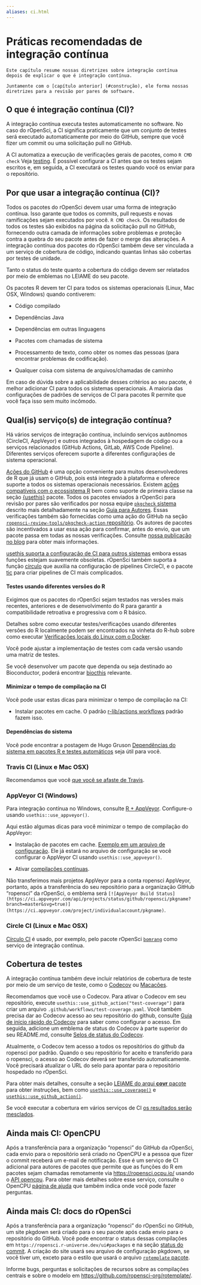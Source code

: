 ```yaml
---
aliases: ci.html
---
```


# Práticas recomendadas de integração contínua {#ci}

```block
Este capítulo resume nossas diretrizes sobre integração contínua depois de explicar o que é integração contínua.

Juntamente com o [capítulo anterior] (#construção), ele forma nossas diretrizes para a revisão por pares de software.
```

## O que é integração contínua (CI)? {#what-is-continuous-integration-ci}

A integração contínua executa testes automaticamente no software.
No caso do rOpenSci, a CI significa praticamente que um conjunto de testes será executado automaticamente por meio do GitHub, sempre que você fizer um commit ou uma solicitação pull no GitHub.

A CI automatiza a execução de verificações gerais de pacotes, como `R CMD check` Veja [testing](/building.html#testing).
É possível configurar a CI antes que os testes sejam escritos e, em seguida, a CI executará os testes quando você os enviar para o repositório.

## Por que usar a integração contínua (CI)? {#why-use-continuous-integration-ci}

Todos os pacotes do rOpenSci devem usar uma forma de integração contínua.
Isso garante que todos os commits, pull requests e novas ramificações sejam executados por você. `R CMD check`.
Os resultados de todos os testes são exibidos na página da solicitação pull no GitHub, fornecendo outra camada de informações sobre problemas e proteção contra a quebra do seu pacote antes de fazer o merge das alterações.
A integração contínua dos pacotes do rOpenSci também deve ser vinculada a um serviço de cobertura de código, indicando quantas linhas são cobertas por testes de unidade.

Tanto o status do teste quanto a cobertura do código devem ser relatados por meio de emblemas no LEIAME do seu pacote.

Os pacotes R devem ter CI para todos os sistemas operacionais (Linux, Mac OSX, Windows) quando contiverem:

- Código compilado

- Dependências Java

- Dependências em outras linguagens

- Pacotes com chamadas de sistema

- Processamento de texto, como obter os nomes das pessoas (para encontrar problemas de codificação).

- Qualquer coisa com sistema de arquivos/chamadas de caminho

Em caso de dúvida sobre a aplicabilidade desses critérios ao seu pacote, é melhor adicionar CI para todos os sistemas operacionais. A maioria das configurações de padrões de serviços de CI para pacotes R permite que você faça isso sem muito incômodo.

## Qual(is) serviço(s) de integração contínua? {#whichci}

Há vários serviços de integração contínua, incluindo serviços autônomos (CircleCI, AppVeyor) e outros integrados à hospedagem de código ou a serviços relacionados (GitHub Actions, GitLab, AWS Code Pipeline). Diferentes serviços oferecem suporte a diferentes configurações de sistema operacional.

[Ações do GitHub](https://github.com/features/actions) é uma opção conveniente para muitos desenvolvedores de R que já usam o GitHub, pois está integrado à plataforma e oferece suporte a todos os sistemas operacionais necessários.  Existem [ações compatíveis com o ecossistema R](https://github.com/r-lib/actions/) bem como suporte de primeira classe na seção [{usethis}](https://usethis.r-lib.org/reference/github_actions.html) pacote. Todos os pacotes enviados à rOpenSci para revisão por pares são verificados por nossa equipe [`pkgcheck` sistema](https://docs.ropensci.org/pkgcheck) descrito mais detalhadamente na seção [Guia para Autores](#authors-guide). Essas verificações também são fornecidas como uma ação do GitHub na seção [`ropensci-review-tools/pkgcheck-action` repositório](https://github.com/ropensci-review-tools/pkgcheck-action). Os autores de pacotes são incentivados a usar essa ação para confirmar, antes do envio, que um pacote passa em todas as nossas verificações. Consulte [nossa publicação no blog](https://ropensci.org/blog/2022/02/01/pkgcheck-action/) para obter mais informações.

[usethis suporta a configuração de CI para outros sistemas](https://usethis.r-lib.org/reference/ci.html) embora essas funções estejam suavemente obsoletas. rOpenSci também suporta a função [círculo](https://docs.ropensci.org/circle/) que auxilia na configuração de pipelines CircleCI, e o pacote [tic](https://docs.ropensci.org/tic/) para criar pipelines de CI mais complicados.

#### Testes usando diferentes versões do R {#testing-using-different-versions-of-r}

Exigimos que os pacotes do rOpenSci sejam testados nas versões mais recentes, anteriores e de desenvolvimento do R para garantir a compatibilidade retroativa e progressiva com o R básico.

Detalhes sobre como executar testes/verificações usando diferentes versões do R localmente podem ser encontrados na vinheta do R-hub sobre como executar [Verificações locais do Linux com o Docker](https://r-hub.github.io/rhub/articles/local-debugging.html).

Você pode ajustar a implementação de testes com cada versão usando uma matriz de testes.

Se você desenvolver um pacote que dependa ou seja destinado ao Bioconductor, poderá encontrar [biocthis](https://lcolladotor.github.io/biocthis/index.html) relevante.

#### Minimizar o tempo de compilação na CI {#minimizing-build-times-on-ci}

Você pode usar estas dicas para minimizar o tempo de compilação na CI:

- Instalar pacotes em cache. O padrão [r-lib/actions workflows](https://github.com/r-lib/actions) padrão fazem isso.

#### Dependências do sistema {#sysdeps-ci}

Você pode encontrar a postagem de Hugo Gruson [Dependências do sistema em pacotes R e testes automáticos](https://blog.r-hub.io/2023/09/26/system-dependency/) seja útil para você.

### Travis CI (Linux e Mac OSX) {#travis-ci-linux-and-mac-osx}

Recomendamos que você [que você se afaste de Travis](https://ropensci.org/technotes/2020/11/19/moving-away-travis/).

### AppVeyor CI (Windows) {#app-veyor-ci-windows}

Para integração contínua no Windows, consulte [R + AppVeyor](https://github.com/krlmlr/r-appveyor). Configure-o usando `usethis::use_appveyor()`.

Aqui estão algumas dicas para você minimizar o tempo de compilação do AppVeyor:

- Instalação de pacotes em cache. [Exemplo em um arquivo de configuração](https://github.com/r-lib/usethis/blob/2c52c06373849d52f78a26c5a0e080f518a2f825/inst/templates/appveyor.yml#L13). Ele já estará no arquivo de configuração se você configurar o AppVeyor CI usando `usethis::use_appveyor()`.

- Ativar [compilações contínuas](https://www.appveyor.com/docs/build-configuration/#rolling-builds).

Não transferimos mais projetos AppVeyor para a conta ropensci AppVeyor, portanto, após a transferência do seu repositório para a organização GitHub "ropensci" da rOpenSci, o emblema será `[![AppVeyor Build Status](https://ci.appveyor.com/api/projects/status/github/ropensci/pkgname?branch=master&svg=true)](https://ci.appveyor.com/project/individualaccount/pkgname)`.

### Circle CI (Linux e Mac OSX) {#circle-ci-linux-and-mac-osx}

[Círculo CI](https://circleci.com/) é usado, por exemplo, pelo pacote rOpenSci [`bomrang`](https://github.com/ropensci/bomrang) como serviço de integração contínua.

## Cobertura de testes {#coverage}

A integração contínua também deve incluir relatórios de cobertura de teste por meio de um serviço de teste, como o [Codecov](https://codecov.io/) ou [Macacões](https://coveralls.io/).

Recomendamos que você use o Codecov.
Para ativar o Codecov em seu repositório, execute `usethis::use_github_action("test-coverage")` para criar um arquivo `.github/workflows/test-coverage.yaml`.
Você também precisa dar ao Codecov acesso ao seu repositório do github, consulte [Guia de início rápido do Codecov](https://docs.codecov.com/docs/quick-start) para saber como configurar o acesso.
Em seguida, adicione um emblema de status do Codecov à parte superior do seu README.md, consulte [Selos de status do Codecov](https://docs.codecov.com/docs/status-badges).

Atualmente, o Codecov tem acesso a todos os repositórios do github da ropensci por padrão.
Quando o seu repositório for aceito e transferido para o ropensci, o acesso ao Codecov deverá ser transferido automaticamente.
Você precisará atualizar o URL do selo para apontar para o repositório hospedado no rOpenSci.

Para obter mais detalhes, consulte a seção [LEIAME do arqui **covr** pacote](https://github.com/r-lib/covr) para obter instruções, bem como [`usethis::use_coverage()`](https://usethis.r-lib.org/reference/use_coverage.html) e [`usethis::use_github_action()`](https://usethis.r-lib.org/reference/github_actions.html).

Se você executar a cobertura em vários serviços de CI [os resultados serão mesclados](https://docs.codecov.io/docs/merging-reports).

## Ainda mais CI: OpenCPU {#even-more-ci-open-cpu}

Após a transferência para a organização "ropensci" do GitHub da rOpenSci, cada envio para o repositório será criado no OpenCPU e a pessoa que fizer o commit receberá um e-mail de notificação. Esse é um serviço de CI adicional para autores de pacotes que permite que as funções do R em pacotes sejam chamadas remotamente via [https://ropensci.ocpu.io/](https://ropensci.ocpu.io/) usando o [API opencpu](https://www.opencpu.org/api.html#api-json). Para obter mais detalhes sobre esse serviço, consulte o OpenCPU [página de ajuda](https://www.opencpu.org/help.html) que também indica onde você pode fazer perguntas.

## Ainda mais CI: docs do rOpenSci {#rodocsci}

Após a transferência para a organização "ropensci" do rOpenSci no GitHub, um site pkgdown será criado para o seu pacote após cada envio para o repositório do GitHub. Você pode encontrar o status dessas compilações em `https://ropensci.r-universe.dev/ui#packages` e na seção [status do commit](https://ropensci.org/blog/2021/09/03/runiverse-docs/#how-it-works). A criação do site usará seu arquivo de configuração pkgdown, se você tiver um, exceto para o estilo que usará o arquivo [`rotemplate` pacote](https://github.com/ropensci-org/rotemplate/).

Informe bugs, perguntas e solicitações de recursos sobre as compilações centrais e sobre o modelo em [https://github.com/ropensci-org/rotemplate/](https://github.com/ropensci-org/rotemplate/).


